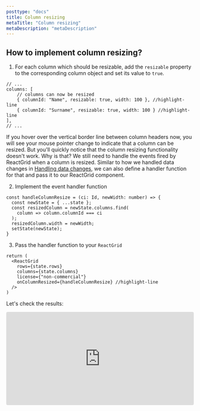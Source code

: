 ```yaml
---
posttype: "docs"
title: Column resizing
metaTitle: "Column resizing"
metaDescription: "metaDescription"
---
```


## How to implement column resizing?

1. For each column which should be resizable, add the `resizable` property
to the corresponding column object and set its value to `true`.

```tsx
// ...
columns: [
    // columns can now be resized
    { columnId: "Name", resizable: true, width: 100 }, //highlight-line
    { columnId: "Surname", resizable: true, width: 100 } //highlight-line
],
// ...
```

If you hover over the vertical border line between column headers now,
you will see your mouse pointer change to indicate that a column can be resized.
But you'll quickly notice that the column resizing functionality doesn't work.
Why is that? We still need to handle the events fired by ReactGrid when a column is resized.
Similar to how we handled data changes in [Handling data changes](link), we can also
define a handler function for that and pass it to our ReactGrid component.

2. Implement the event handler function

```tsx
const handleColumnResize = (ci: Id, newWidth: number) => {
  const newState = { ...state };
  const resizedColumn = newState.columns.find(
    column => column.columnId === ci
  );
  resizedColumn.width = newWidth;
  setState(newState);
}
```

3. Pass the handler function to your `ReactGrid`

```tsx
return (
  <ReactGrid
    rows={state.rows}
    columns={state.columns}
    license={"non-commercial"}
    onColumnResized={handleColumnResize} //highlight-line
  />
)
```

Let's check the results:

<iframe
  src="https://codesandbox.io/embed/reactgrid-getting-started-f38v0?fontsize=14&hidenavigation=1&theme=dark"
  style="width:100%; height:250px; border:0; border-radius: 4px; overflow:hidden;"
  title="reactgrid-column-resizing"
  allow="geolocation; microphone; camera; midi; vr; accelerometer; gyroscope; payment; ambient-light-sensor; encrypted-media; usb"
  sandbox="allow-modals allow-forms allow-popups allow-scripts allow-same-origin"
></iframe>
